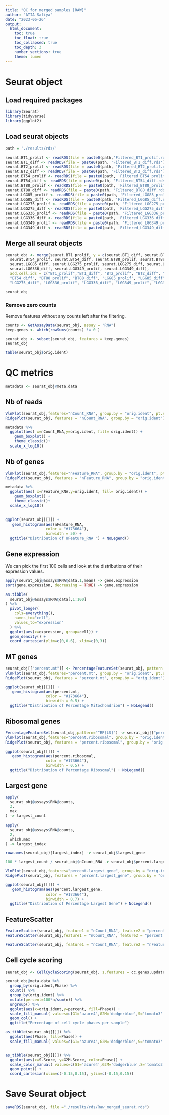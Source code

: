 ```yaml
---
title: "QC for merged samples [RAW]"
author: "ATIA Safiya"
date: "2023-06-26"
output:
  html_document:
    toc: true
    toc_float: true
    toc_collapsed: true
    toc_depth: 3
    number_sections: true
    theme: lumen
---
```


# Seurat object  
## Load required packages  
```r
library(Seurat)
library(tidyverse)
library(ggplot2)
```

## Load seurat objects  
```r
path = './results/rds/'

seurat.BT1_prolif <- readRDS(file = paste0(path,'Filtered_BT1_prolif.rds'))
seurat.BT1_diff <- readRDS(file = paste0(path, 'Filtered_BT1_diff.rds'))
seurat.BT2_prolif <- readRDS(file = paste0(path, 'Filtered_BT2_prolif.rds'))
seurat.BT2_diff <- readRDS(file = paste0(path, 'Filtered_BT2_diff.rds'))
seurat.BT54_prolif <- readRDS(file = paste0(path, 'Filtered_BT54_prolif.rds'))
seurat.BT54_diff <- readRDS(file = paste0(path, 'Filtered_BT54_diff.rds'))
seurat.BT88_prolif <- readRDS(file = paste0(path, 'Filtered_BT88_prolif.rds'))
seurat.BT88_diff <- readRDS(file = paste0(path, 'Filtered_BT88_diff.rds'))
seurat.LGG85_prolif <- readRDS(file = paste0(path, 'Filtered_LGG85_prolif.rds'))
seurat.LGG85_diff <- readRDS(file = paste0(path, 'Filtered_LGG85_diff.rds'))
seurat.LGG275_prolif <- readRDS(file = paste0(path, 'Filtered_LGG275_prolif.rds'))
seurat.LGG275_diff <- readRDS(file = paste0(path, 'Filtered_LGG275_diff.rds'))
seurat.LGG336_prolif <- readRDS(file = paste0(path, 'Filtered_LGG336_prolif.rds'))
seurat.LGG336_diff <- readRDS(file = paste0(path, 'Filtered_LGG336_diff.rds'))
seurat.LGG349_prolif <- readRDS(file = paste0(path, 'Filtered_LGG349_prolif.rds'))
seurat.LGG349_diff <- readRDS(file = paste0(path, 'Filtered_LGG349_diff.rds'))
```

## Merge all seurat objects  
```r
seurat_obj <- merge(seurat.BT1_prolif, y = c(seurat.BT1_diff, seurat.BT2_prolif, seurat.BT2_diff ,
  seurat.BT54_prolif, seurat.BT54_diff, seurat.BT88_prolif, seurat.BT88_diff, seurat.LGG85_prolif, 
  seurat.LGG85_diff, seurat.LGG275_prolif, seurat.LGG275_diff, seurat.LGG336_prolif, 
  seurat.LGG336_diff, seurat.LGG349_prolif, seurat.LGG349_diff), 
  add.cell.ids = c("BT1_prolif","BT1_diff", "BT2_prolif", "BT2_diff", "BT54_prolif", 
  "BT54_diff", "BT88_prolif", "BT88_diff", "LGG85_prolif", "LGG85_diff", "LGG275_prolif", 
  "LGG275_diff", "LGG336_prolif", "LGG336_diff", "LGG349_prolif", "LGG349_diff"))

seurat_obj
```

### Remove zero counts  
Remove features without any counts left after the filtering.

```r
counts <- GetAssayData(seurat_obj, assay = "RNA")
keep.genes <- which(rowSums(counts) != 0 )

seurat_obj <- subset(seurat_obj, features = keep.genes)
seurat_obj
```

```r
table(seurat_obj$orig.ident)
```

# QC metrics  
```r
metadata <- seurat_obj@meta.data
```

## Nb of reads  
```r
VlnPlot(seurat_obj,features="nCount_RNA", group.by = "orig.ident", pt.size = 0)
RidgePlot(seurat_obj, features = "nCount_RNA", group.by = "orig.ident")

metadata %>% 
  ggplot(aes( x=nCount_RNA,y=orig.ident, fill= orig.ident)) + 
	geom_boxplot() + 
	theme_classic()+
  scale_x_log10()
```

## Nb of genes  
```r
VlnPlot(seurat_obj,features="nFeature_RNA", group.by = "orig.ident", pt.size = 0)
RidgePlot(seurat_obj, features = "nFeature_RNA", group.by = "orig.ident")

metadata %>% 
  ggplot(aes( x=nFeature_RNA,y=orig.ident, fill= orig.ident)) + 
	geom_boxplot() + 
	theme_classic()+
  scale_x_log10()
    
```

```r
ggplot(seurat_obj[[]]) + 
   geom_histogram(aes(nFeature_RNA, 
                  color = "#173664"),
                  binwidth = 50) + 
  ggtitle("Distribution of nFeature_RNA ") + NoLegend()
```

## Gene expression  
We can pick the first 100 cells and look at the distributions of their expression values.

```r
apply(seurat_obj@assays$RNA@data,1,mean) -> gene.expression
sort(gene.expression, decreasing = TRUE) -> gene.expression

as.tibble(
  seurat_obj@assays$RNA@data[,1:100]
) %>%
  pivot_longer(
    cols=everything(),
    names_to="cell",
    values_to="expression"
  ) %>%
  ggplot(aes(x=expression, group=cell)) +
  geom_density() +
  coord_cartesian(ylim=c(0,0.6), xlim=c(0,3))
```

## MT genes  
```r
seurat_obj[["percent.mt"]] <- PercentageFeatureSet(seurat_obj, pattern = "^MT-")
VlnPlot(seurat_obj,features="percent.mt", group.by = "orig.ident", pt.size = 0)
RidgePlot(seurat_obj, features = "percent.mt", group.by = "orig.ident")
```

```r
ggplot(seurat_obj[[]]) + 
   geom_histogram(aes(percent.mt, 
                  color = "#173664"),
                  binwidth = 0.5) + 
  ggtitle("Distribution of Percentage Mitochondrion") + NoLegend()
```

## Ribosomal genes  
```r
PercentageFeatureSet(seurat_obj,pattern="^RP[LS]") -> seurat_obj[["percent.ribosomal"]] 
VlnPlot(seurat_obj,features="percent.ribosomal", group.by = "orig.ident", pt.size = 0)
RidgePlot(seurat_obj, features = "percent.ribosomal", group.by = "orig.ident")
```

```r
ggplot(seurat_obj[[]]) + 
   geom_histogram(aes(percent.ribosomal, 
                  color = "#173664"),
                  binwidth = 0.5) + 
  ggtitle("Distribution of Percentage Ribosomal") + NoLegend()
```

## Largest gene  
```r
apply(
  seurat_obj@assays$RNA@counts,
  2,
  max
) -> largest_count

apply(
  seurat_obj@assays$RNA@counts,
  2,
  which.max
) -> largest_index

rownames(seurat_obj)[largest_index] -> seurat_obj$largest_gene

100 * largest_count / seurat_obj$nCount_RNA -> seurat_obj$percent.largest_gene

VlnPlot(seurat_obj,features="percent.largest_gene", group.by = "orig.ident", pt.size = 0)
RidgePlot(seurat_obj, features = "percent.largest_gene", group.by = "orig.ident")
```

```r
ggplot(seurat_obj[[]]) + 
   geom_histogram(aes(percent.largest_gene, 
                  color = "#173664"),
                  binwidth = 0.7) + 
  ggtitle("Distribution of Percentage Largest Gene") + NoLegend()
```

## FeatureScatter  
```r
FeatureScatter(seurat_obj, feature1 = "nCount_RNA", feature2 = "percent.mt", group.by ="orig.ident")
FeatureScatter(seurat_obj,feature1 = "nCount_RNA", feature2 = "percent.largest_gene",group.by ="orig.ident")

FeatureScatter(seurat_obj, feature1 = "nCount_RNA", feature2 = "nFeature_RNA",group.by ="orig.ident") + geom_smooth(method = 'lm')
```

## Cell cycle scoring  
```r
seurat_obj <- CellCycleScoring(seurat_obj, s.features = cc.genes.updated.2019$s.genes, g2m.features = cc.genes.updated.2019$g2m.genes, set.ident = TRUE)

seurat_obj@meta.data %>%
  group_by(orig.ident,Phase) %>%
  count() %>%
  group_by(orig.ident) %>%
  mutate(percent=100*n/sum(n)) %>%
  ungroup() %>%
  ggplot(aes(x=orig.ident,y=percent, fill=Phase)) +
  scale_fill_manual( values=c(G1='azure4',G2M='dodgerblue',S='tomato3' )) +
  geom_col() +
  ggtitle("Percentage of cell cycle phases per sample")

as_tibble(seurat_obj[[]]) %>%
  ggplot(aes(Phase, fill=Phase)) +
  scale_fill_manual( values=c(G1='azure4',G2M='dodgerblue',S='tomato3' ))+ geom_bar()


as_tibble(seurat_obj[[]]) %>%
  ggplot(aes(x=S.Score, y=G2M.Score, color=Phase)) + 
  scale_color_manual( values=c(G1='azure4',G2M='dodgerblue',S='tomato3' )) +
  geom_point() +
  coord_cartesian(xlim=c(-0.15,0.15), ylim=c(-0.15,0.15))
```

# Save Seurat object  
```r
saveRDS(seurat_obj, file ="./results/rds/Raw_merged_seurat.rds")
```